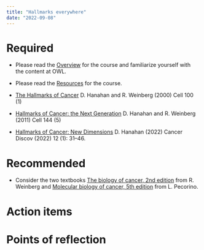 ```yaml
---
title: "Hallmarks everywhere"
date: "2022-09-08"
---
```




# Required

- Please read the [Overview](/overview/) for the course and familiarize yourself with the content at OWL. 

- Please read the [Resources](/resources/) for the course.

- [The Hallmarks of Cancer](https://www.cell.com/fulltext/S0092-8674(00)81683-9) D. Hanahan and R. Weinberg (2000) Cell 100 (1)

- [Hallmarks of Cancer: the Next Generation](https://www.cell.com/cell/fulltext/S0092-8674(11)00127-9?_returnURL=https%3A%2F%2Flinkinghub.elsevier.com%2Fretrieve%2Fpii%2FS0092867411001279%3Fshowall%3Dtrue) D. Hanahan and R. Weinberg (2011) Cell 144 (5)

- [Hallmarks of Cancer: New Dimensions](https://doi.org/10.1158/2159-8290.CD-21-1059) D. Hanahan (2022) Cancer Discov (2022) 12 (1): 31–46. 


# Recommended

- Consider the two textbooks [The biology of cancer, 2nd edition](https://blackwells.co.uk/bookshop/product/9780815345282?gC=4cfad707612&gclid=Cj0KCQjwhqaVBhCxARIsAHK1tiOHyQt9hNtV0wc4wwIVY0L6DOpitcP_vIoaLmcQteP5j8483x_bL7AaArSKEALw_wcB) from R. Weinberg and [Molecular biology of cancer, 5th edition](https://blackwells.co.uk/bookshop/product/9780198833024?gC=4cfad707612&gclid=Cj0KCQjwhqaVBhCxARIsAHK1tiPR03yNqRZ7pwJDMHSbVY6ZOg1RZR7MHYyl_OUCDg2cef3wvcYqmnEaAqSSEALw_wcB) from L. Pecorino.


# Action items  


# Points of reflection
